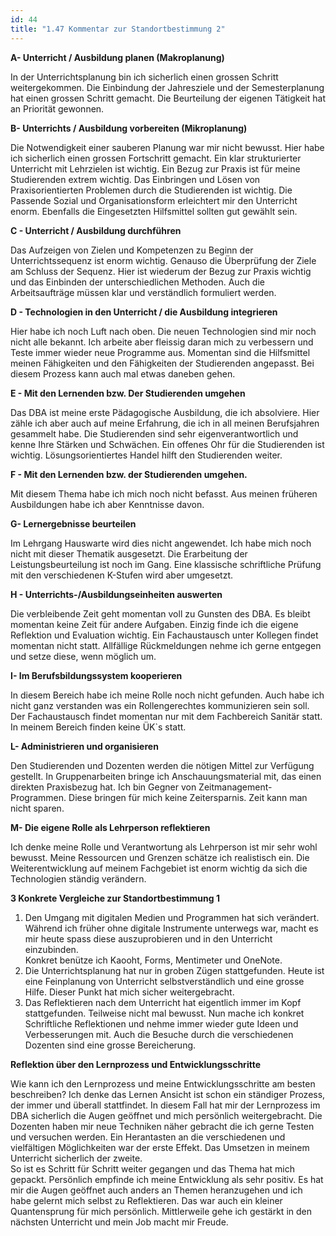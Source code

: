 ```yaml
---
id: 44
title: "1.47 Kommentar zur Standortbestimmung 2"
---
```


**A- Unterricht / Ausbildung planen (Makroplanung)**

In der Unterrichtsplanung bin ich sicherlich einen grossen Schritt weitergekommen. Die Einbindung der Jahresziele und der Semesterplanung hat einen grossen Schritt gemacht. Die Beurteilung der eigenen Tätigkeit hat an Priorität gewonnen. 
 
**B- Unterrichts / Ausbildung vorbereiten (Mikroplanung)**

Die Notwendigkeit einer sauberen Planung war mir nicht bewusst. Hier habe ich sicherlich einen grossen Fortschritt gemacht. Ein klar strukturierter Unterricht mit Lehrzielen ist wichtig. Ein Bezug zur Praxis ist für meine Studierenden extrem wichtig. Das Einbringen und Lösen von Praxisorientierten Problemen durch die Studierenden ist wichtig. Die Passende Sozial und Organisationsform erleichtert mir den Unterricht enorm. Ebenfalls die Eingesetzten Hilfsmittel sollten gut gewählt sein.    
 
**C - Unterricht / Ausbildung durchführen**

Das Aufzeigen von Zielen und Kompetenzen zu Beginn der Unterrichtssequenz ist enorm wichtig. Genauso die Überprüfung der Ziele am Schluss der Sequenz. Hier ist wiederum der Bezug zur Praxis wichtig und das Einbinden der unterschiedlichen Methoden. Auch die Arbeitsaufträge müssen klar und verständlich formuliert werden. 

 
**D - Technologien in den Unterricht / die Ausbildung integrieren**

Hier habe ich noch Luft nach oben. Die neuen Technologien sind mir noch nicht alle bekannt. Ich arbeite aber fleissig daran mich zu verbessern und Teste immer wieder neue Programme aus. Momentan sind die Hilfsmittel meinen Fähigkeiten und den Fähigkeiten der Studierenden angepasst. Bei diesem Prozess kann auch mal etwas daneben gehen. 
 
**E - Mit den Lernenden bzw. Der Studierenden umgehen**

Das DBA ist meine erste Pädagogische Ausbildung, die ich absolviere. Hier zähle ich aber auch auf meine Erfahrung, die ich in all meinen Berufsjahren gesammelt habe. Die Studierenden sind sehr eigenverantwortlich und kenne Ihre Stärken und Schwächen. Ein offenes Ohr für die Studierenden ist wichtig. Lösungsorientiertes Handel hilft den Studierenden weiter. 
 
**F - Mit den Lernenden bzw. der Studierenden umgehen.**

Mit diesem Thema habe ich mich noch nicht befasst. Aus meinen früheren Ausbildungen habe ich aber Kenntnisse davon.
 
**G- Lernergebnisse beurteilen**

Im Lehrgang Hauswarte wird dies nicht angewendet. Ich habe mich noch nicht mit dieser Thematik ausgesetzt. 
Die Erarbeitung der Leistungsbeurteilung ist noch im Gang. Eine klassische schriftliche Prüfung mit den verschiedenen K-Stufen wird aber umgesetzt. 
 
**H - Unterrichts-/Ausbildungseinheiten auswerten**

Die verbleibende Zeit geht momentan voll zu Gunsten des DBA. Es bleibt momentan keine Zeit für andere Aufgaben. Einzig finde ich die eigene Reflektion und Evaluation wichtig. Ein Fachaustausch unter Kollegen findet momentan nicht statt. Allfällige Rückmeldungen nehme ich gerne entgegen und setze diese, wenn möglich um.
 
**I- Im Berufsbildungssystem kooperieren**

In diesem Bereich habe ich meine Rolle noch nicht gefunden. Auch habe ich nicht ganz verstanden was ein Rollengerechtes kommunizieren sein soll. Der Fachaustausch findet momentan nur mit dem Fachbereich Sanitär statt.  In meinem Bereich finden keine ÜK`s statt. 
 
**L- Administrieren und organisieren**

Den Studierenden und Dozenten werden die nötigen Mittel zur Verfügung gestellt. In Gruppenarbeiten bringe ich Anschauungsmaterial mit, das einen direkten Praxisbezug hat.
Ich bin Gegner von Zeitmanagement-Programmen. Diese bringen für mich keine Zeitersparnis. Zeit kann man nicht sparen.  
 
**M- Die eigene Rolle als Lehrperson reflektieren**

Ich denke meine Rolle und Verantwortung als Lehrperson ist mir sehr wohl bewusst. Meine Ressourcen und Grenzen schätze ich realistisch ein. Die Weiterentwicklung auf meinem Fachgebiet ist enorm wichtig da sich die Technologien ständig verändern. 
 
**3 Konkrete Vergleiche zur Standortbestimmung 1**
 
1. Den Umgang mit digitalen Medien und Programmen hat sich verändert. Während ich früher ohne digitale Instrumente unterwegs war, macht es mir heute spass diese auszuprobieren und in den Unterricht einzubinden.  
Konkret benütze ich Kaooht, Forms, Mentimeter und OneNote.
2. Die Unterrichtsplanung hat nur in groben Zügen stattgefunden. Heute ist eine Feinplanung von Unterricht selbstverständlich und eine grosse Hilfe. Dieser Punkt hat mich sicher weitergebracht. 
3. Das Reflektieren nach dem Unterricht hat eigentlich immer im Kopf stattgefunden. Teilweise nicht mal bewusst. Nun mache ich konkret Schriftliche Reflektionen und nehme immer wieder gute Ideen und Verbesserungen mit. Auch die Besuche durch die verschiedenen Dozenten sind eine grosse Bereicherung. 
 
 
**Reflektion über den Lernprozess und Entwicklungsschritte**

Wie kann ich den Lernprozess und meine Entwicklungsschritte am besten beschreiben? 
Ich denke das Lernen Ansicht ist schon ein ständiger Prozess, der immer und überall stattfindet. In diesem Fall hat mir der Lernprozess im DBA sicherlich die Augen geöffnet und mich persönlich weitergebracht. Die Dozenten haben mir neue Techniken näher gebracht die ich gerne Testen und versuchen werden. Ein Herantasten an die verschiedenen und vielfältigen Möglichkeiten war der erste Effekt. Das Umsetzen in meinem Unterricht sicherlich der zweite.  
So ist es Schritt für Schritt weiter gegangen und das Thema hat mich gepackt. 
Persönlich empfinde ich meine Entwicklung als sehr positiv. Es hat mir die Augen geöffnet auch anders an Themen heranzugehen und ich habe gelernt mich selbst zu Reflektieren. Das war auch ein kleiner Quantensprung für mich persönlich. Mittlerweile gehe ich gestärkt in den nächsten Unterricht und mein Job macht mir Freude.

